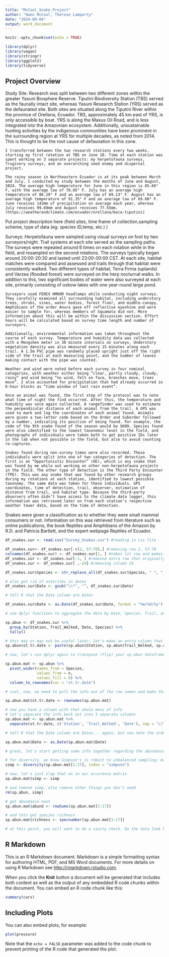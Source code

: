 ```yaml
---
title: "McCool_Snake_Project"
author: "Owen McCool, Therese Lamperty"
date: "2024-09-04"
output: word_document
---
```



```r
knitr::opts_chunk$set(echo = TRUE)
```
  
```r
library(dplyr)
library(vegan)
library(stringr)
library(ggplot2)
library(tidyverse)
```


## Project Overview ##

Study Site: Research was split between two different zones within the greater Yasuni Biosphere Reserve. Tiputini Biodiversity Station (TBS) served as the faunally intact site, whereas Yasuni Research Station (YRS) served as the defaunated site. Both sites are situated along the Tiputini River within the province of Orellana, Ecuador. TBS, approximately 45 km east of YRS, is only accessible by boat. YRS is along the Maxus Oil Road, and is less integrated into the Amazonian ecosystem. Additionally, unsustainable hunting activities by the indigenous communities have been prominent in the surrounding region at YRS for multiple decades, as noted from 2014. This is thought to be the root cause of defaunation in this zone. 

	I transferred between the two research stations every two weeks, starting my first rotation at TBS on June 10. Time at each station was spent working on 3 separate projects: my herpetofauna surveys, frugivory surveys, and an overarching seed enemy and dispersal project. 

	The rainy season in Northeastern Ecuador is at its peak between March and July. I conducted my study between the months of June and August, 2024. The average high temperature for June in this region is 85.66° F, with the average low of 70.05° F. July has an average high temperature of 86.29° F and an average low of 69.13° F. August has an average high temperature of 91.35° F and an average low of 69.60° F. June receives 143mm of precipitation on average each year, whereas July receives 99.69mm and August receives 77.55mm. (https://weatherandclimate.com/ecuador/orellana/boca-tiputini) 
Put project description here (field sites, time frame of collection,sampling scheme, type of data (eg. species ID,temp, etc.) )

Surveys: Herpetofauna were sampled using visual surveys on foot by two surveyors/night. Trail systems at each site served as the sampling paths. The surveys were repeated around 6 times on each rotation while in the field, and resampled on the second rotations. The surveys typically began around 20:00-20:30 and lasted until 23:00-00:00 CST. At each site, habitat matches were compared and assessed and trails through that habitat were consistently walked. Two different types of habitat, Terra Firma (uplands) and Varzea (flooded forest) were surveyed on the herp nocturnal walks. In addition to this, two significant bodies of water were also surveyed at each site, primarily consisting of oxbow lakes with one year-round large pond. 

	Surveyors used FENIX HM60R headlamps while conducting night surveys. They carefully examined all surrounding habitat, including understory trees, shrubs, vines, water bodies, forest floor, and middle-canopy. Amphibians of the order Anura gave off reflective eyeshine and were easier to sample for, whereas members of Squamata did not. More information about this will be within the discussion section. Effort hours will be calculated based on survey time length and number of surveyors. 

	Additionally, environmental information was taken throughout the course of each survey. Temperature and humidity data was collected with a Mengshen meter in 30 minute intervals on surveys. Understory vegetation density was also measured every 15 minutes along each trail. A 1.5m PVC pipe was randomly placed upright just off the right side of the trail at each measuring point, and the number of leaves making contact with the pipe was counted. 

	Weather and wind were noted before each survey in four nominal categories, with weather either being “clear, partly cloudy, cloudy, rainy” and wind being “no wind, felt on face, branches move, trees move”. I also accounted for precipitation that had already occurred in 6-hour blocks as “time window of last rain event”. 

	Once an animal was found, the first step of the protocol was to note what time of night the find occurred. After this, the temperature and humidity was once again collected. A rangefinder was used to estimate the perpendicular distance of each animal from the trail. A GPS was used to mark and log the coordinates of each animal found. Animals were given a two-letter code based on the Order and Suborder followed by a number, indicating its position of being found. For example, the code of the 9th snake found of the season would be SK09. Species found were also identified to the lowest taxonomic level in the field, and photographs of individuals were taken both to get positive IDs later in the lab when not possible in the field, but also to avoid counting re-captures.

	Snakes found during non-survey times were also recorded. These individuals were split into one of two categories of detection. The first is an “Opportunistic Encounter” (OE), which is any snake that was found by me while out working on other non-herpetofauna projects in the field. The other type of detection is the Third Party Encounter (TPE). This was any snake that was found by other research groups during my rotations at each station, identified to lowest possible taxonomy. The same data was taken for these individuals. GPS coordinates, time of detection, trail, observer, estimation of distance from trail, and habitat type. Because the third-party observers often didn’t have access to the climate data logger, this information was retrieved later on from each station’s respective weather tower data, based on the time of detection. 

Snakes were given a classification as to whether they were small mammal consumers or not. Information on this was retrieved from literature such as online publications, the book Reptiles and Amphibians of the Amazon by R.D. and Patricia Bartlett, and the expert webpage Reptiles of Ecuador. 

```r
df_snakes.sur <- read.csv("Survey_Snakes.csv") #reading in csv file

df_snakes.sur<- df_snakes.sur[-c(2, 57:70),] #removing row 2, 57-70
colnames(df_snakes.sur) <- df_snakes.sur[1, ] #takes 1st row and makes it column names
df_snakes.sur <- df_snakes.sur[-1, ] #removed extra row that originally had column names but were now useless
df_snakes.sur <- df_snakes.sur[ ,-24] #removing column 24

df_snakes.sur$Species <- str_replace_all(df_snakes.sur$Species, " ", "_") #replaces all spaces w/ underscore

# also get rid of asterisks in dates
df_snakes.sur$Date <- gsub("\\*", "", df_snakes.sur$Date)

# tell R that the Date column are Dates

df_snakes.sur$Date <- as.Date(df_snakes.sur$Date, format = "%m/%d/%y")
```


```r

# use dplyr functions to aggregate the data by Date, Species, Trail, and Station and see how many observations of each species we have at each trail (the tally command just counts the number of times a species shows up at a given trail on a given date)

sp.abun <- df_snakes.sur %>%
  group_by(Station, Trail_Walked, Date, Species) %>%
  tally()

# this may or may not be useful later; let's make an extra column that has the station ID and trail walked and date
sp.abun$st.tr.date <- paste(sp.abun$Station, sp.abun$Trail_Walked, sp.abun$Date, sep = "//")

# now, let's use dplyr again to transpose (flip) your sp.abun dataframe so that now, you have the species as column names and the number of times they were found at each trail and date will be the data reported (expect lots of 0s and 1s)

sp.abun.mat <- sp.abun %>% 
  pivot_wider(names_from = Species, 
              values_from = n, 
              values_fill = 0) %>%
  column_to_rownames(var = "st.tr.date")

# cool, now, we need to pull the info out of the row names and make that info columns again. Note, there is probably a better way to do this but here we are. 

sp.abun.mat$st.tr.date <- rownames(sp.abun.mat)

# now you have a column with that whole mess of info
# let's separate the info back out into 3 separate columns
sp.abun.mat <- sp.abun.mat %>% 
  separate(st.tr.date, c('Station', 'Trail_Walked', 'Date'), sep = "//")

# tell R that the Date column are Dates... again, but now note the order of yyyy-mm-dd is diff and we can use the default that this function expects (note I don't use the "format = " argument)

sp.abun.mat$Date <- as.Date(sp.abun.mat$Date)

# great, let's start getting some info together regarding the abundance, diversity, and species richness of snakes found for each night we did a survey

# for diversity, we know Simpson's is robust to unbalanced sampling; may change to only using Simpsons. Use function 'diversity' in vegan package, specify the index you want to use (simpson)
simp <- diversity(sp.abun.mat[1:17], index = "simpson")

# now, let's just slap that on to our occurence matrix
sp.abun.mat$simp <- simp

# and remove simp, also remove other things you don't need
rm(sp.abun, simp)

# get abundance next
sp.abun.mat$abund <- rowSums(sp.abun.mat[1:17])

# and lets get species richness
sp.abun.mat$richness <- specnumber(sp.abun.mat[1:17])

# at this point, you will want to do a sanity check. Do the data look believable based on what you remember of your time in the field?


```

## R Markdown

This is an R Markdown document. Markdown is a simple formatting syntax for authoring HTML, PDF, and MS Word documents. For more details on using R Markdown see <http://rmarkdown.rstudio.com>.

When you click the **Knit** button a document will be generated that includes both content as well as the output of any embedded R code chunks within the document. You can embed an R code chunk like this:

```r
summary(cars)
```

## Including Plots

You can also embed plots, for example:

```r
plot(pressure)
```

Note that the `echo = FALSE` parameter was added to the code chunk to prevent printing of the R code that generated the plot.





















